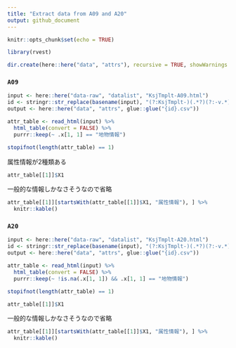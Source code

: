 ```yaml
---
title: "Extract data from A09 and A20"
output: github_document
---
```


```r
knitr::opts_chunk$set(echo = TRUE)
```

```r
library(rvest)

dir.create(here::here("data", "attrs"), recursive = TRUE, showWarnings = FALSE)
```


### `A09`

```r
input <- here::here("data-raw", "datalist", "KsjTmplt-A09.html")
id <- stringr::str_replace(basename(input), "(?:KsjTmplt-)(.*?)(?:-v.*)?(?:\\.html)", "\\1")
output <- here::here("data", "attrs", glue::glue("{id}.csv"))

attr_table <- read_html(input) %>% 
  html_table(convert = FALSE) %>% 
  purrr::keep(~ .x[1, 1] == "地物情報")

stopifnot(length(attr_table) == 1)
```

属性情報が2種類ある

```r
attr_table[[1]]$X1
```
一般的な情報しかなさそうなので省略

```r
attr_table[[1]][startsWith(attr_table[[1]]$X1, "属性情報"), ] %>% 
  knitr::kable()
```


### `A20`

```r
input <- here::here("data-raw", "datalist", "KsjTmplt-A20.html")
id <- stringr::str_replace(basename(input), "(?:KsjTmplt-)(.*?)(?:-v.*)?(?:\\.html)", "\\1")
output <- here::here("data", "attrs", glue::glue("{id}.csv"))

attr_table <- read_html(input) %>% 
  html_table(convert = FALSE) %>% 
  purrr::keep(~ !is.na(.x[1, 1]) && .x[1, 1] == "地物情報")

stopifnot(length(attr_table) == 1)
```

```r
attr_table[[1]]$X1
```

一般的な情報しかなさそうなので省略

```r
attr_table[[1]][startsWith(attr_table[[1]]$X1, "属性情報"), ] %>% 
  knitr::kable()
```


